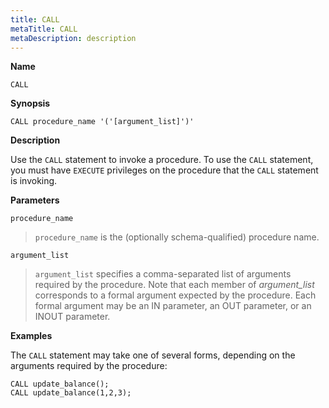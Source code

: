 ```yaml
---
title: CALL
metaTitle: CALL
metaDescription: description
---
```


**Name**

`CALL`

**Synopsis**

``` text
CALL procedure_name '('[argument_list]')'
```

**Description**

Use the `CALL` statement to invoke a procedure. To use the `CALL`
statement, you must have `EXECUTE` privileges on the procedure that the
`CALL` statement is invoking.

**Parameters**

`procedure_name`

> `procedure_name` is the (optionally schema-qualified) procedure name.

`argument_list`

> `argument_list` specifies a comma-separated list of arguments required
> by the procedure. Note that each member of *argument_list*
> corresponds to a formal argument expected by the procedure. Each
> formal argument may be an IN parameter, an OUT parameter, or an INOUT
> parameter.

**Examples**

The `CALL` statement may take one of several forms, depending on the
arguments required by the procedure:

``` text
CALL update_balance();
CALL update_balance(1,2,3);
```
